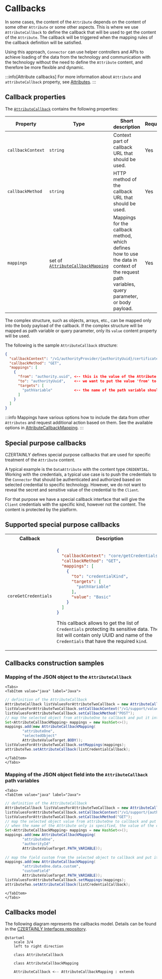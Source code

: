
# Callbacks

In some cases, the content of the `Attribute` depends on the content of some other `Attribute` or some other aspects. This is where we use `AttributeCallback` to define the callback that will be used to get the content of the `Attribute`. The callback will be triggered when the mapping rules of the callback definition will be satisfied.

Using this approach, `Connector` can use helper controllers and APIs to achieve loading of the data from the technology and communication with the technology without the need to define the `Attribute` content, and therefore be more flexible and dynamic.

:::info[Attribute callbacks]
For more information about `Attribute` and `attributeCallback` property, see [Attributes](attributes).
:::

## Callback properties

The [`AttributeCallback`](https://github.com/3KeyCompany/CZERTAINLY-Interfaces/blob/master/src/main/java/com/czertainly/api/model/common/attribute/v2/callback/AttributeCallback.java) contains the following properties:

| Property          | Type                                                                                                                                                                                                    | Short description                                                                                                                               | Required                                      |
|-------------------|---------------------------------------------------------------------------------------------------------------------------------------------------------------------------------------------------------|-------------------------------------------------------------------------------------------------------------------------------------------------|-----------------------------------------------|
| `callbackContext` | `string`                                                                                                                                                                                                | Context part of callback URL that should be used.                                                                                               | <span class="badge badge--success">Yes</span> |
| `callbackMethod`  | `string`                                                                                                                                                                                                | HTTP method of the callback URL that should be used.                                                                                            | <span class="badge badge--success">Yes</span> |
| `mappings`        | set of [`AttributeCallbackMapping`](https://github.com/3KeyCompany/CZERTAINLY-Interfaces/blob/master/src/main/java/com/czertainly/api/model/common/attribute/v2/callback/AttributeCallbackMapping.java) | Mappings for the callback method, which defines how to use the data in context of the request path variables, query parameter, or body payload. | <span class="badge badge--success">Yes</span> |

The complex structure, such as objects, arrays, etc., can be mapped only into the body payload of the callback. If the complex structure will be mapped as path variable or query parameter, only its `value` content property will be used.

The following is the sample `AttributeCallback` structure:

```json
{
  "callbackContext": "/v1/authorityProvider/{authorityUuid}/certificateTemplate",
  "callbackMethod": "GET",
  "mappings": [
    {
      "from": "authority.uuid", <-- this is the value of the Attribute 'authority' and its property 'uuid'
      "to": "authorityUuid",    <-- we want to put the value 'from' to the 'authorityUuid' as the path variable
      "targets": [
        "pathVariable"          <-- the name of the path variable should match the 'to' property
      ]
    }
  ]
}
```

:::info
Mappings have various options how to include the data from other `Attributes` and request additional action based on them. See the available options in [AttributeCallbackMapping](https://github.com/3KeyCompany/CZERTAINLY-Interfaces/blob/master/src/main/java/com/czertainly/api/model/common/attribute/v2/callback/AttributeCallbackMapping.java).
:::

## Special purpose callbacks

CZERTAINLY defines special purpose callbacks that are used for specific treatment of the `Attribute` content.

A typical example is the `DataAttribute` with the content type `CREDENTIAL`. Working with the credentials, a typical use case is to push the credentials to the `Connector` that should be authenticated and authorized based on selected credential to specific technology. However, we do not want to reveal the secret and sensitive value of the credential to the `Client`.

For that purpose we have a special callback interface that will give the `Client` credentials with the specific kind, however not the content. The content is protected by the platform.

## Supported special purpose callbacks

<table>

<tr>
<th>Callback</th>
<th>Description</th>
</tr>

<tr>
<td>

`coreGetCredentials`

</td>
<td>

```json
{
  "callbackContext": "core/getCredentials",
  "callbackMethod": "GET",
  "mappings": [
    {
      "to": "credentialKind",
      "targets": [
        "pathVariable"
      ],
      "value": "Basic"
    }
  ]
}
```
This callback allows to get the list of `Credentials` protecting its sensitive data. The list will contain only UUID and name of the `Credentials` that have the required `kind`.

</td>
</tr>

</table>

## Callbacks construction samples

### Mapping of the JSON object to the `AttributeCallback`

```mdx-code-block
<Tabs>
<TabItem value="java" label="Java">
```

```java
// definition of the AttributeCallback
AttributeCallback listValuesForAttributeTwoCallback = new AttributeCallback();
listValuesForAttributeTwoCallback.setCallbackContext("/v1/support/values");
listValuesForAttributeTwoCallback.setCallbackMethod("POST");
// map the selected object from attributeOne to callback and put it into body payload into the field with name selectedObject
Set<AttributeCallbackMapping> mappings = new HashSet<>();
mappings.add(new AttributeCallbackMapping(
        "attributeOne",
        "selectedObject"
        AttributeValueTarget.BODY));
listValuesForAttributeTwoCallback.setMappings(mappings);
attributeTwo.setAttributeCallback(listCredentialCallback);
```

```mdx-code-block
</TabItem>
</Tabs>
```

### Mapping of the JSON object field into the `AttributeCallback` path variables

```mdx-code-block
<Tabs>
<TabItem value="java" label="Java">
```

```java
// definition of the AttributeCallback
AttributeCallback listValuesForAttributeTwoCallback = new AttributeCallback();
listValuesForAttributeTwoCallback.setCallbackContext("/v1/support/{authorityId}/{customField}");
listValuesForAttributeTwoCallback.setCallbackMethod("GET");
// map the selected object value from attributeOne to callback and put it into path variable with name authorityId
// when the name of the Attribute only is specified, the value of the content is taken
Set<AttributeCallbackMapping> mappings = new HashSet<>();
mappings.add(new AttributeCallbackMapping(
        "attributeOne",
        "authorityId"
        AttributeValueTarget.PATH_VARIABLE));
        
// map the field custom from the selected object to callback and put it into path variable variable with name customField
mappings.add(new AttributeCallbackMapping(
        "attributeOne.data.custom",
        "customField"
        AttributeValueTarget.PATH_VARIABLE));
listValuesForAttributeTwoCallback.setMappings(mappings);
attributeTwo.setAttributeCallback(listCredentialCallback);
```

```mdx-code-block
</TabItem>
</Tabs>
```

## Callbacks model

The following diagram represents the callbacks model. Details can be found in the [CZERTAINLY Interfaces repository](https://github.com/3KeyCompany/CZERTAINLY-Interfaces/tree/master/src/main/java/com/czertainly/api/model/common/attribute/v2/callback).

```plantuml
@startuml
    scale 3/4
    left to right direction

    class AttributeCallback
    
    class AttributeCallbackMapping
  
    AttributeCallback <-- AttributeCallbackMapping : extends
```